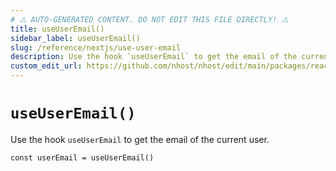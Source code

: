 ```yaml
---
# ⚠️ AUTO-GENERATED CONTENT. DO NOT EDIT THIS FILE DIRECTLY! ⚠️
title: useUserEmail()
sidebar_label: useUserEmail()
slug: /reference/nextjs/use-user-email
description: Use the hook `useUserEmail` to get the email of the current user.
custom_edit_url: https://github.com/nhost/nhost/edit/main/packages/react/src/hooks/user.ts#L374
---
```


# `useUserEmail()`

Use the hook `useUserEmail` to get the email of the current user.

```tsx
const userEmail = useUserEmail()
```
